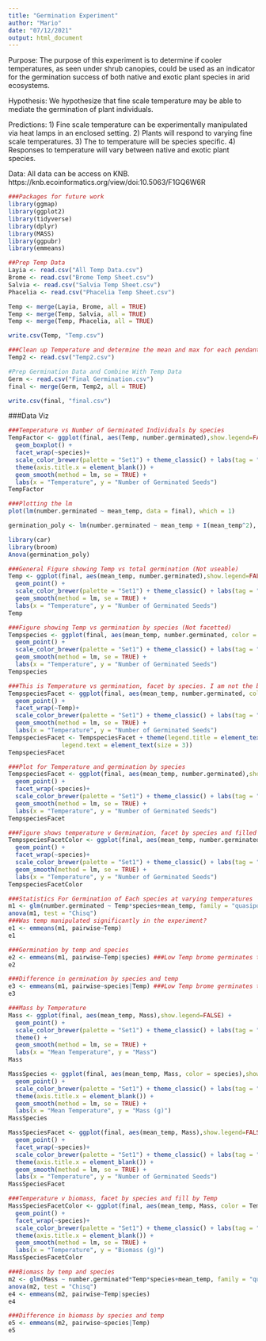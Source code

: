 ```yaml
---
title: "Germination Experiment"
author: "Mario"
date: "07/12/2021"
output: html_document
---
```

Purpose:
The purpose of this experiment is to determine if cooler temperatures, as seen under shrub canopies, could be used as an indicator for the germination success of both native and exotic plant species in arid ecosystems. 

Hypothesis:
We hypothesize that fine scale temperature may be able to mediate the germination of plant individuals.

Predictions:
1) Fine scale temperature can be experimentally manipulated via heat lamps in an enclosed setting.
2) Plants will respond to varying fine scale temperatures.
3) The to temperature will be species specific.
4) Responses to temperature will vary between native and exotic plant species.

Data:
All data can be access on KNB.
https://knb.ecoinformatics.org/view/doi:10.5063/F1GQ6W6R


```r
###Packages for future work
library(ggmap)
library(ggplot2)
library(tidyverse)
library(dplyr)
library(MASS)
library(ggpubr) 
library(emmeans)
```
```r
##Prep Temp Data
Layia <- read.csv("All Temp Data.csv")
Brome <- read.csv("Brome Temp Sheet.csv")
Salvia <- read.csv("Salvia Temp Sheet.csv")
Phacelia <- read.csv("Phacelia Temp Sheet.csv")

Temp <- merge(Layia, Brome, all = TRUE)
Temp <- merge(Temp, Salvia, all = TRUE)
Temp <- merge(Temp, Phacelia, all = TRUE)

write.csv(Temp, "Temp.csv")

###Clean up Temperature and determine the mean and max for each pendant.
Temp2 <- read.csv("Temp2.csv")

```

```r
#Prep Germination Data and Combine With Temp Data
Germ <- read.csv("Final Germination.csv")
final <- merge(Germ, Temp2, all = TRUE)

write.csv(final, "final.csv")
```


###Data Viz
```r
###Temperature vs Number of Germinated Individuals by species
TempFactor <- ggplot(final, aes(Temp, number.germinated),show.legend=FALSE) +
  geom_boxplot() +
  facet_wrap(~species)+
  scale_color_brewer(palette = "Set1") + theme_classic() + labs(tag = "A")+
  theme(axis.title.x = element_blank()) +
  geom_smooth(method = lm, se = TRUE) + 
  labs(x = "Temperature", y = "Number of Germinated Seeds")
TempFactor
```
```r
###Plotting the lm
plot(lm(number.germinated ~ mean_temp, data = final), which = 1)
```
```r
germination_poly <- lm(number.germinated ~ mean_temp + I(mean_temp^2), data = final)

library(car)
library(broom)
Anova(germination_poly)
```
```r
###General Figure showing Temp vs total germination (Not useable)
Temp <- ggplot(final, aes(mean_temp, number.germinated),show.legend=FALSE) +
  geom_point() +
  scale_color_brewer(palette = "Set1") + theme_classic() + labs(tag = "A")+
  geom_smooth(method = lm, se = TRUE) + 
  labs(x = "Temperature", y = "Number of Germinated Seeds")
Temp
```

```r
###Figure showing Temp vs germination by species (Not facetted)
Tempspecies <- ggplot(final, aes(mean_temp, number.germinated, color = species),show.legend=FALSE) +
  geom_point() +
  scale_color_brewer(palette = "Set1") + theme_classic() + labs(tag = "A")+
  geom_smooth(method = lm, se = TRUE) + 
  labs(x = "Temperature", y = "Number of Germinated Seeds")
Tempspecies
```
```r
###This is Temperature vs germination, facet by species. I am not the biggest fan of this figure though
TempspeciesFacet <- ggplot(final, aes(mean_temp, number.germinated, color = species),show.legend=FALSE) +
  geom_point() +
  facet_wrap(~Temp)+
  scale_color_brewer(palette = "Set1") + theme_classic() + labs(tag = "A")+
  geom_smooth(method = lm, se = TRUE) + 
  labs(x = "Temperature", y = "Number of Germinated Seeds")
TempspeciesFacet <- TempspeciesFacet + theme(legend.title = element_text(size = 3), 
               legend.text = element_text(size = 3))
TempspeciesFacet
```


```r
###Plot for Temperature and germination by species
TempspeciesFacet <- ggplot(final, aes(mean_temp, number.germinated),show.legend=FALSE) +
  geom_point() +
  facet_wrap(~species)+
  scale_color_brewer(palette = "Set1") + theme_classic() + labs(tag = "A")+
  geom_smooth(method = lm, se = TRUE) + 
  labs(x = "Temperature", y = "Number of Germinated Seeds")
TempspeciesFacet
```
```r
###Figure shows temperature v Germination, facet by species and filled via temperature
TempspeciesFacetColor <- ggplot(final, aes(mean_temp, number.germinated, color = Temp),show.legend=FALSE) +
  geom_point() +
  facet_wrap(~species)+
  scale_color_brewer(palette = "Set1") + theme_classic() + labs(tag = "A")+
  geom_smooth(method = lm, se = TRUE) + 
  labs(x = "Temperature", y = "Number of Germinated Seeds")
TempspeciesFacetColor
```


```r
###Statistics For Germination of Each species at varying temperatures
m1 <- glm(number.germinated ~ Temp*species+mean_temp, family = "quasipoisson", data = final)
anova(m1, test = "Chisq")
###Was temp manipulated significantly in the experiment?
e1 <- emmeans(m1, pairwise~Temp)
e1

###Germination by temp and species
e2 <- emmeans(m1, pairwise~Temp|species) ###Low Temp brome germinates the same amount as Layia at all temps
e2
```
```r
###Difference in germination by species and temp
e3 <- emmeans(m1, pairwise~species|Temp) ###Low Temp brome germinates the same amount as Layia at all temps
e3
```


```r
###Mass by Temperature 
Mass <- ggplot(final, aes(mean_temp, Mass),show.legend=FALSE) +
  geom_point() +
  scale_color_brewer(palette = "Set1") + theme_classic() + labs(tag = "A")+
  theme() +
  geom_smooth(method = lm, se = TRUE) + 
  labs(x = "Mean Temperature", y = "Mass")
Mass
```
```r
MassSpecies <- ggplot(final, aes(mean_temp, Mass, color = species),show.legend=FALSE) +
  geom_point() +
  scale_color_brewer(palette = "Set1") + theme_classic() + labs(tag = "A")+
  theme(axis.title.x = element_blank()) +
  geom_smooth(method = lm, se = TRUE) + 
  labs(x = "Mean Temperature", y = "Mass (g)")
MassSpecies
```
```r
MassSpeciesFacet <- ggplot(final, aes(mean_temp, Mass),show.legend=FALSE) +
  geom_point() +
  facet_wrap(~species)+
  scale_color_brewer(palette = "Set1") + theme_classic() + labs(tag = "A")+
  theme(axis.title.x = element_blank()) +
  geom_smooth(method = lm, se = TRUE) + 
  labs(x = "Temperature", y = "Number of Germinated Seeds")
MassSpeciesFacet
```
```r
###Temperature v biomass, facet by species and fill by Temp
MassSpeciesFacetColor <- ggplot(final, aes(mean_temp, Mass, color = Temp),show.legend=FALSE) +
  geom_point() +
  facet_wrap(~species)+
  scale_color_brewer(palette = "Set1") + theme_classic() + labs(tag = "A")+
  theme(axis.title.x = element_blank()) +
  geom_smooth(method = lm, se = TRUE) + 
  labs(x = "Temperature", y = "Biomass (g)")
MassSpeciesFacetColor
```


```r
###Biomass by temp and species
m2 <- glm(Mass ~ number.germinated*Temp*species+mean_temp, family = "quasipoisson", data = final)
anova(m2, test = "Chisq")
e4 <- emmeans(m2, pairwise~Temp|species)
e4

```
```r
###Difference in biomass by species and temp
e5 <- emmeans(m2, pairwise~species|Temp)
e5

```

